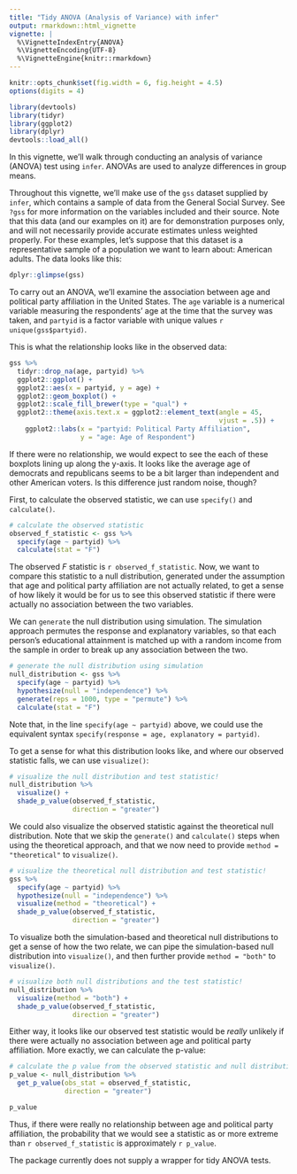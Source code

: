```yaml
---
title: "Tidy ANOVA (Analysis of Variance) with infer"
output: rmarkdown::html_vignette
vignette: |
  %\VignetteIndexEntry{ANOVA}
  %\VignetteEncoding{UTF-8}
  %\VignetteEngine{knitr::rmarkdown}
---
```


```r
knitr::opts_chunk$set(fig.width = 6, fig.height = 4.5) 
options(digits = 4)
```

```r
library(devtools)
library(tidyr)
library(ggplot2)
library(dplyr)
devtools::load_all()
```

In this vignette, we'll walk through conducting an analysis of variance (ANOVA) test using `infer`. ANOVAs are used to analyze differences in group means.

Throughout this vignette, we'll make use of the `gss` dataset supplied by `infer`, which contains a sample of data from the General Social Survey. See `?gss` for more information on the variables included and their source. Note that this data (and our examples on it) are for demonstration purposes only, and will not necessarily provide accurate estimates unless weighted properly. For these examples, let's suppose that this dataset is a representative sample of a population we want to learn about: American adults. The data looks like this:

```r
dplyr::glimpse(gss)
```

To carry out an ANOVA, we'll examine the association between age and political party affiliation in the United States. The `age` variable is a numerical variable measuring the respondents' age at the time that the survey was taken, and `partyid` is a factor variable with unique values `r unique(gss$partyid)`.

This is what the relationship looks like in the observed data:

```r
gss %>%
  tidyr::drop_na(age, partyid) %>%
  ggplot2::ggplot() +
  ggplot2::aes(x = partyid, y = age) +
  ggplot2::geom_boxplot() +
  ggplot2::scale_fill_brewer(type = "qual") +
  ggplot2::theme(axis.text.x = ggplot2::element_text(angle = 45, 
                                                     vjust = .5)) +
    ggplot2::labs(x = "partyid: Political Party Affiliation",
                  y = "age: Age of Respondent")
```

If there were no relationship, we would expect to see the each of these boxplots lining up along the y-axis. It looks like the average age of democrats and republicans seems to be a bit larger than independent and other American voters. Is this difference just random noise, though?

First, to calculate the observed statistic, we can use `specify()` and `calculate()`.

```r
# calculate the observed statistic
observed_f_statistic <- gss %>%
  specify(age ~ partyid) %>%
  calculate(stat = "F")
```

The observed $F$ statistic is `r observed_f_statistic`. Now, we want to compare this statistic to a null distribution, generated under the assumption that age and political party affiliation are not actually related, to get a sense of how likely it would be for us to see this observed statistic if there were actually no association between the two variables.

We can `generate` the null distribution using simulation. The simulation approach permutes the response and explanatory variables, so that each person's educational attainment is matched up with a random income from the sample in order to break up any association between the two.

```r
# generate the null distribution using simulation
null_distribution <- gss %>%
  specify(age ~ partyid) %>%
  hypothesize(null = "independence") %>%
  generate(reps = 1000, type = "permute") %>%
  calculate(stat = "F")
```

Note that, in the line `specify(age ~ partyid)` above, we could use the equivalent syntax `specify(response = age, explanatory = partyid)`. 

To get a sense for what this distribution looks like, and where our observed statistic falls, we can use `visualize()`:

```r
# visualize the null distribution and test statistic!
null_distribution %>%
  visualize() + 
  shade_p_value(observed_f_statistic,
                direction = "greater")
```

We could also visualize the observed statistic against the theoretical null distribution. Note that we skip the `generate()` and `calculate()` steps when using the theoretical approach, and that we now need to provide `method = "theoretical"` to `visualize()`.

```r
# visualize the theoretical null distribution and test statistic!
gss %>%
  specify(age ~ partyid) %>%
  hypothesize(null = "independence") %>%
  visualize(method = "theoretical") + 
  shade_p_value(observed_f_statistic,
                direction = "greater")
```

To visualize both the simulation-based and theoretical null distributions to get a sense of how the two relate, we can pipe the simulation-based null distribution into `visualize()`, and then further provide `method = "both"` to `visualize()`.

```r
# visualize both null distributions and the test statistic!
null_distribution %>%
  visualize(method = "both") + 
  shade_p_value(observed_f_statistic,
                direction = "greater")
```

Either way, it looks like our observed test statistic would be _really_ unlikely if there were actually no association between age and political party affiliation. More exactly, we can calculate the p-value:

```r
# calculate the p value from the observed statistic and null distribution
p_value <- null_distribution %>%
  get_p_value(obs_stat = observed_f_statistic,
              direction = "greater")

p_value
```

Thus, if there were really no relationship between age and political party affiliation, the probability that we would see a statistic as or more extreme than `r observed_f_statistic` is approximately `r p_value`.


The package currently does not supply a wrapper for tidy ANOVA tests.
